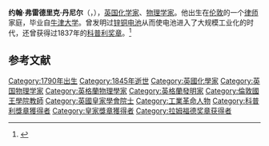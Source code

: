 {{Infobox scientist
|name              = 约翰·弗雷德里克·丹尼尔<br>John Frederic Daniell
|image             = Daniell_chemist_b.jpg
|caption           = 英国化学家、物理学家
|birth_date        = {{birth date|1790|3|12|df=y}}
|birth_place       = [[英国|英国]][[伦敦|伦敦]]
|death_date        = {{death date and age|1845|3|13|1790|3|12|df=y}}
|death_place       = 英國倫敦
|residence         =
|citizenship       = 
|nationality       = [[英国|英国]]
|ethnicity         =
|field             =  [[化学|化学]]<br>[[物理|物理]]
|work_institutions =  [[伦敦国王学院|伦敦国王学院]]
|alma_mater        =  [[牛津大学|牛津大学]] {{small|([[Doctor_of_Civil_Law|Doctor of Civil Law]], 1842)}}
|doctoral_advisor  =
|doctoral_students = 
|known_for         =  [[锌铜电池|锌铜电池]](丹尼尔电池)
|influences        =
|influenced        =
|prizes            =   {{link-en|伦福德奖章|Rumford Medal}} {{small|(1832)}}<br>[[科普利奖章|科普利奖章]]{{small|(1837)}}<br>[[皇家獎章|皇家獎章]] {{small|(1842)}}
|religion          = 
}}

'''约翰·弗雷德里克·丹尼尔'''（{{lang-en|'''John Frederic Daniell'''}}，{{bd|1790年|3月12日|1845年|3月13日}}），[[英国|英国]][[化学家|化学家]]、[[物理学家|物理学家]]。他出生在[[伦敦|伦敦]]的一个[[律师|律师]]家庭，毕业自[[牛津大学|牛津大学]]。曾发明过[[锌铜电池|锌铜电池]]从而使电池进入了大规模工业化的时代，还曾获得过1837年的[[科普利奖章|科普利奖章]]。<ref>{{Cite web |url=http://corrosion-doctors.org/Biographies/DaniellBio.htm |title=John Frederic Daniell (1790-1845) |access-date=2010-05-05 |archive-date=2021-05-03 |archive-url=https://web.archive.org/web/20210503052435/http://www.corrosion-doctors.org/Biographies/DaniellBio.htm |dead-url=no }}</ref>

== 参考文献 ==
<div class="references-small">
<references></references>
</div>

{{皇家奖章获得者}}
{{拉姆福德奖章获得者}}
{{1801年至1850年科普利奖章获得者}}
{{Authority control}}

{{DEFAULTSORT:Daniell, John Frederic}}
[[Category:1790年出生|Category:1790年出生]]
[[Category:1845年逝世|Category:1845年逝世]]
[[Category:英國化學家|Category:英國化學家]]
[[Category:英国物理学家|Category:英国物理学家]]
[[Category:英格蘭物理學家|Category:英格蘭物理學家]]
[[Category:英格蘭發明家|Category:英格蘭發明家]]
[[Category:倫敦國王學院教師|Category:倫敦國王學院教師]]
[[Category:英國皇家學會院士|Category:英國皇家學會院士]]
[[Category:工業革命人物|Category:工業革命人物]]
[[Category:科普利獎章獲得者|Category:科普利獎章獲得者]]
[[Category:皇家獎章獲得者|Category:皇家獎章獲得者]]
[[Category:拉姆福德奖章获得者|Category:拉姆福德奖章获得者]]